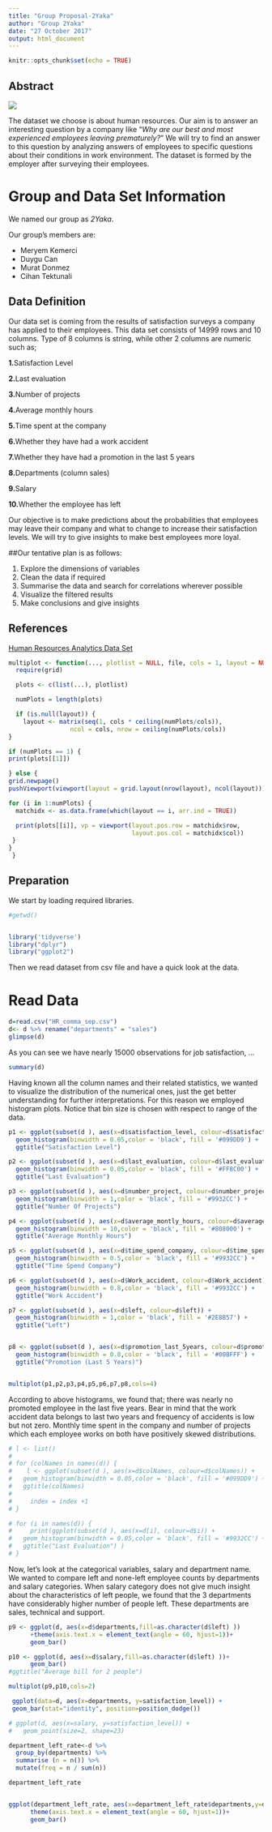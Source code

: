 ```yaml
---
title: "Group Proposal-2Yaka"
author: "Group 2Yaka"
date: "27 October 2017"
output: html_document
---
```


```r
knitr::opts_chunk$set(echo = TRUE)
```

## Abstract


![](C:\Users\merye\Desktop\HR.jpg) 



The dataset we choose is about human resources. Our aim is to answer an interesting question by a company like "*Why are our best and most experienced employees leaving prematurely?*" We will try to find an answer to this question by analyzing answers of employees to specific questions about their conditions in work environment. The dataset is formed by the employer after surveying their employees.


# Group and Data Set Information

We named our group as *2Yaka*. 

Our group's members are:

* Meryem Kemerci
* Duygu Can
* Murat Donmez
* Cihan Tektunali

## Data Definition

Our data set is coming from the results of satisfaction surveys a company has applied to their employees. This data set consists of 14999 rows and 10 columns. Type of 8 columns is string, while other 2 columns are numeric such as;


**1.**Satisfaction Level 

**2.**Last evaluation 

**3.**Number of projects 

**4.**Average monthly hours 

**5.**Time spent at the company 

**6.**Whether they have had a work accident 

**7.**Whether they have had a promotion in the last 5 years 

**8.**Departments (column sales) 

**9.**Salary 

**10.**Whether the employee has left 


Our objective is to make predictions about the probabilities that employees may leave their company and what to change to increase their satisfaction levels. We will try to give insights to make best employees more loyal.

##Our tentative plan is as follows:

1. Explore the dimensions of variables
2. Clean the data if required
3. Summarise the data and search for correlations wherever possible
4. Visualize the filtered results
5. Make conclusions and give insights

## References

[Human Resources Analytics Data Set](https://www.kaggle.com/ludobenistant/hr-analytics/data)
```r
multiplot <- function(..., plotlist = NULL, file, cols = 1, layout = NULL) {
  require(grid)

  plots <- c(list(...), plotlist)

  numPlots = length(plots)

  if (is.null(layout)) {
    layout <- matrix(seq(1, cols * ceiling(numPlots/cols)),
                 ncol = cols, nrow = ceiling(numPlots/cols))
}

if (numPlots == 1) {
print(plots[[1]])

} else {
grid.newpage()
pushViewport(viewport(layout = grid.layout(nrow(layout), ncol(layout))))

for (i in 1:numPlots) {
  matchidx <- as.data.frame(which(layout == i, arr.ind = TRUE))

  print(plots[[i]], vp = viewport(layout.pos.row = matchidx$row,
                                  layout.pos.col = matchidx$col))
 }
}
 }
```

## Preparation
We start by loading required libraries. 
```r
#getwd()


library('tidyverse')
library("dplyr")
library("ggplot2")

```
Then we read dataset from csv file and have a quick look at the data. 

# Read Data
```r
d=read.csv("HR_comma_sep.csv")
d<- d %>% rename("departments" = "sales")
glimpse(d)

```

As you can see we have nearly 15000 observations for job satisfaction, ...

```r
summary(d)
```

Having known all the column names and their related statistics, we wanted to visualize the distribution of the numerical ones, just the get better understanding for further interpretations. For this reason we employed histogram plots. Notice that bin size is chosen with respect to range of the data.

```r
p1 <- ggplot(subset(d ), aes(x=d$satisfaction_level, colour=d$satisfaction_level)) +
  geom_histogram(binwidth = 0.05,color = 'black', fill = '#099DD9') +
  ggtitle("Satisfaction Level")

p2 <- ggplot(subset(d ), aes(x=d$last_evaluation, colour=d$last_evaluation)) +
  geom_histogram(binwidth = 0.05,color = 'black', fill = '#FF8C00') +
  ggtitle("Last Evaluation")

p3 <- ggplot(subset(d ), aes(x=d$number_project, colour=d$number_project)) +
  geom_histogram(binwidth = 1,color = 'black', fill = '#9932CC') +
  ggtitle("Number Of Projects")

p4 <- ggplot(subset(d ), aes(x=d$average_montly_hours, colour=d$average_montly_hours)) +
  geom_histogram(binwidth = 10,color = 'black', fill = '#808000') +
  ggtitle("Average Monthly Hours")

p5 <- ggplot(subset(d ), aes(x=d$time_spend_company, colour=d$time_spend_company)) +
  geom_histogram(binwidth = 0.5,color = 'black', fill = '#9932CC') +
  ggtitle("Time Spend Company")

p6 <- ggplot(subset(d ), aes(x=d$Work_accident, colour=d$Work_accident)) +
  geom_histogram(binwidth = 0.8,color = 'black', fill = '#9932CC') +
  ggtitle("Work Accident")

p7 <- ggplot(subset(d ), aes(x=d$left, colour=d$left)) +
  geom_histogram(binwidth = 1,color = 'black', fill = '#2E8B57') +
  ggtitle("Left")


p8 <- ggplot(subset(d ), aes(x=d$promotion_last_5years, colour=d$promotion_last_5years)) +
  geom_histogram(binwidth = 0.8,color = 'black', fill = '#00BFFF') +
  ggtitle("Promotion (Last 5 Years)")


multiplot(p1,p2,p3,p4,p5,p6,p7,p8,cols=4)
```

According to above histograms, we found that; there was nearly no promoted employee in the last five years. Bear in mind that the work accident data belongs to last two years and frequency of accidents is low but not zero. Monthly time spent in the company and number of projects which each employee works on both have positively skewed distributions.

```r

# l <- list()
# 
# for (colNames in names(d)) { 
#    l <- ggplot(subset(d ), aes(x=d$colNames, colour=d$colNames)) +
#   geom_histogram(binwidth = 0.05,color = 'black', fill = '#099DD9') +
#   ggtitle(colNames)
#    
#     index = index +1
# }

```

```r
# for (i in names(d)) { 
#     print(ggplot(subset(d ), aes(x=d[i], colour=d$i)) +
#   geom_histogram(binwidth = 0.05,color = 'black', fill = '#9932CC') +
#   ggtitle("Last Evaluation") )
# }
```

Now, let's look at the categorical variables, salary and department name. We wanted to compare left and none-left employee counts by departments and salary categories. When salary category does not give much insight about the characteristics of left people, we found that the 3 departments have considerably higher number of people left. These departments are sales, technical and support.
```r

p9 <- ggplot(d, aes(x=d$departments,fill=as.character(d$left) ))
      +theme(axis.text.x = element_text(angle = 60, hjust=1))+
      geom_bar()

p10 <- ggplot(d, aes(x=d$salary,fill=as.character(d$left) ))+
      geom_bar()
#ggtitle("Average bill for 2 people")

multiplot(p9,p10,cols=2)


```


```r

 ggplot(data=d, aes(x=departments, y=satisfaction_level)) +
 geom_bar(stat="identity", position=position_dodge())

# ggplot(d, aes(x=salary, y=satisfaction_level)) +
#   geom_point(size=2, shape=23)
```
```r
department_left_rate<-d %>%
  group_by(departments) %>%
  summarise (n = n()) %>%
  mutate(freq = n / sum(n))

department_left_rate


ggplot(department_left_rate, aes(x=department_left_rate$departments,y=department_left_rate$freq ))+
      theme(axis.text.x = element_text(angle = 60, hjust=1))+
      geom_bar()

```


